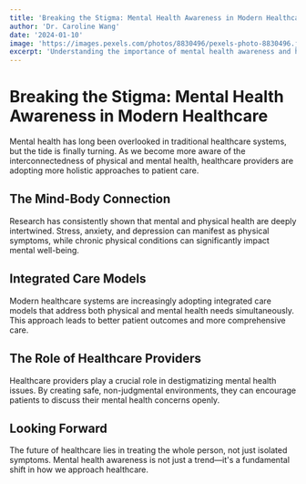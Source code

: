 ```yaml
---
title: 'Breaking the Stigma: Mental Health Awareness in Modern Healthcare'
author: 'Dr. Caroline Wang'
date: '2024-01-10'
image: 'https://images.pexels.com/photos/8830496/pexels-photo-8830496.jpeg'
excerpt: 'Understanding the importance of mental health awareness and how healthcare providers can better support their patients.'
---
```


# Breaking the Stigma: Mental Health Awareness in Modern Healthcare

Mental health has long been overlooked in traditional healthcare systems, but the tide is finally turning. As we become more aware of the interconnectedness of physical and mental health, healthcare providers are adopting more holistic approaches to patient care.

## The Mind-Body Connection

Research has consistently shown that mental and physical health are deeply intertwined. Stress, anxiety, and depression can manifest as physical symptoms, while chronic physical conditions can significantly impact mental well-being.

## Integrated Care Models

Modern healthcare systems are increasingly adopting integrated care models that address both physical and mental health needs simultaneously. This approach leads to better patient outcomes and more comprehensive care.

## The Role of Healthcare Providers

Healthcare providers play a crucial role in destigmatizing mental health issues. By creating safe, non-judgmental environments, they can encourage patients to discuss their mental health concerns openly.

## Looking Forward

The future of healthcare lies in treating the whole person, not just isolated symptoms. Mental health awareness is not just a trend—it's a fundamental shift in how we approach healthcare.
